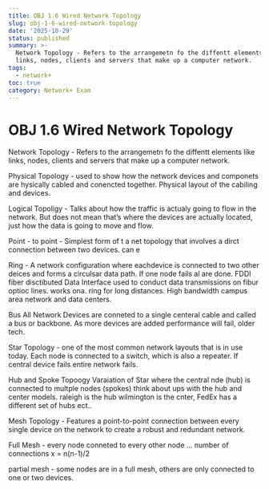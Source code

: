 ```yaml
---
title: OBJ 1.6 Wired Network Topology
slug: obj-1-6-wired-network-topology
date: '2025-10-29'
status: published
summary: >-
  Network Topology - Refers to the arrangemetn fo the diffentt elements like
  links, nodes, clients and servers that make up a computer network.
tags:
  - network+
toc: true
category: Network+ Exam
---
```


# OBJ 1.6 Wired Network Topology

Network Topology - Refers to the arrangemetn fo the diffentt elements like links, nodes, clients and servers that make up a computer network.

Physical Topology - used to show how the network devices and componets are hysically cabled and conencted together. Physical layout of the cabiling and devices. 

Logical Topoligy - Talks about how the traffic is actualy going to flow in the network. But does not mean that’s where the devices are actually located, just how the data is going to move and flow. 

Point - to point  - Simplest form of t a net topology that involves a dirct connection between two devices. can e

Ring - A network configuration where eachdevice is connected to two other deices and forms a circulsar data path. If one node fails al are done. FDDI fiber disctibuted Data Interface used to conduct data transmissions on fibur optioc lines. works ona. ring for long distances. High bandwidth campus area network and data centers. 

Bus All Network Devices are conneted to a single centeral cable and called a bus or backbone. As more devices are added performance will fail, older tech. 

Star Topology - one of the most common network layouts that is in use today. Each node is connected to a switch, which is also a repeater. If central device fails entire network fails. 

Hub and Spoke Topoogy Varaiation of Star where the central nde (hub) is connected to multple nodes (spokes) think about ups with the hub and center models. raleigh is the hub wilmington is the cnter, FedEx has a different set of hubs ect.. 

Mesh Topology - Features a point-to-point connection between every single device on the network to create a robust and redundant network. 

Full Mesh - every node conneted to every other node … number of connections x = n(n-1)/2

partial mesh - some nodes are in a full mesh, others are only connected to one or two devices.

